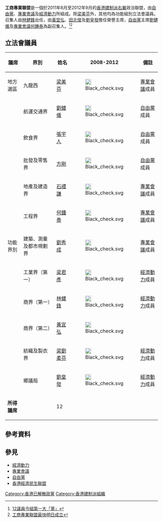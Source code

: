 '''工商專業聯盟'''是一個於2011年8月至2012年9月的[[香港|香港]][[建制派_(香港)|建制派]][[右翼|右翼]]政治聯盟，由[[自由黨_(香港)|自由黨]]、[[專業會議|專業會議]]及[[經濟動力|經濟動力]]所組成。除[[梁美芬|梁美芬]]外，其他均為功能組別立法會議員。召集人由[[林健鋒|林健鋒]]出任，由[[黃宜弘|黃宜弘]]、[[田北俊|田北俊]]及[[劉皇發|劉皇發]]擔任榮譽主席，[[自由黨|自由黨]]主席[[劉健儀|劉健儀]]及[[專業會議|專業會議]][[何鍾泰|何鍾泰]]為副召集人。<ref>[http://hk.news.yahoo.com/12%E8%AD%B0%E5%93%A1%E4%BB%8A%E7%B5%84%E7%AC%AC-%E5%A4%A7-%E9%BB%A8-220824864.html;_ylt=AliYn.CAwte8YC8X0hCrNHqdn8h_;_ylu=X3oDMTNiMDVjYW03BHBrZwNmNzBjNjBkNi03MTg3LTMwN2MtODQxYi0wMjJhZGRjNDQ4MjUEcG9zAzY5BHNlYwNNZWRpYVN0b3J5TGlzdAR2ZXIDZWM2ZDEyNDAtY2I3OC0xMWUwLWFlZmQtNjBlNmVhNTM4NzRk;_ylg=X3oDMTFwazQwZnRkBGludGwDaGsEbGFuZwN6aC1oYW50LWhrBHBzdGFpZAMEcHN0Y2F0AwRwdANzZWN0aW9ucwR0ZXN0Aw--;_ylv=3 12議員今組第一大「黨」]</ref><ref>[http://news.sina.com.hk/news/2/1/1/2412756/1.html 工商專業聯盟最快明日成立]{{dead link|date=2017年12月 |bot=InternetArchiveBot |fix-attempted=yes }}</ref>

==立法會議員==
{| class="wikitable" border="3"
|+
! 議席 !! 界別 !! 姓名  !! 2008-2012 !! 備註
|-
|rowspan=1|地方選區||九龍西||[[梁美芬|梁美芬]]||[[File:Black_check.svg|20px]]||[[專業會議|專業會議]]成員
|-
|rowspan=11|功能界別||航運交通界||[[劉健儀|劉健儀]]||[[File:Black_check.svg|20px]]||[[自由黨_(香港)|自由黨]]成員
|-
|飲食界||[[張宇人|張宇人]]||[[File:Black_check.svg|20px]]||[[自由黨_(香港)|自由黨]]成員
|-
|批發及零售界||[[方剛|方剛]]||[[File:Black_check.svg|20px]]||[[自由黨_(香港)|自由黨]]成員
|-
|地產及建造界||[[石禮謙|石禮謙]]||[[File:Black_check.svg|20px]]||[[專業會議|專業會議]]成員
|-
|工程界||[[何鍾泰|何鍾泰]]||[[File:Black_check.svg|20px]]||[[專業會議|專業會議]]成員
|-
|建築、測量及都市規劃界||[[劉秀成|劉秀成]]||[[File:Black_check.svg|20px]]||[[專業會議|專業會議]]成員
|-
|工業界（第一）||[[梁君彥|梁君彥]]||[[File:Black_check.svg|20px]]||[[經濟動力|經濟動力]]成員
|-
|商界（第一）||[[林健鋒|林健鋒]]||[[File:Black_check.svg|20px]]||[[經濟動力|經濟動力]]成員
|-
|商界（第二）||[[黃宜弘|黃宜弘]]||[[File:Black_check.svg|20px]]||
|-
|紡織及製衣界||[[梁劉柔芬|梁劉柔芬]]||[[File:Black_check.svg|20px]]||[[經濟動力|經濟動力]]成員
|-
|鄉議局||[[劉皇發|劉皇發]]||[[File:Black_check.svg|20px]]||[[經濟動力|經濟動力]]成員
|-
|'''所得議席'''||||12||
|}

==參考資料==
{{reflist}}

==參見==
*[[經濟動力|經濟動力]]
*[[專業會議|專業會議]]
*[[自由黨_(香港)|自由黨]]
*[[香港經濟民生聯盟|香港經濟民生聯盟]]

{{香港政黨}}

[[Category:香港已解散政黨|Category:香港已解散政黨]]
[[Category:香港建制派組織|Category:香港建制派組織]]